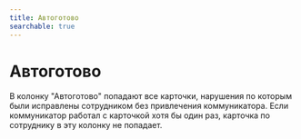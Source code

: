 ```yaml
---
title: Автоготово
searchable: true
---
```


# Автоготово

В колонку "Автоготово" попадают все карточки, нарушения по которым были исправлены сотрудником без привлечения коммуникатора. Если коммуникатор работал с карточкой хотя бы один раз, карточка по сотруднику в эту колонку не попадает.

